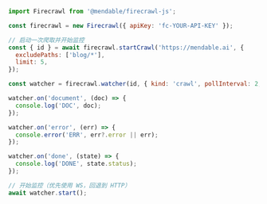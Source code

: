 ```js Node
import Firecrawl from '@mendable/firecrawl-js';

const firecrawl = new Firecrawl({ apiKey: 'fc-YOUR-API-KEY' });

// 启动一次爬取并开始监控
const { id } = await firecrawl.startCrawl('https://mendable.ai', {
  excludePaths: ['blog/*'],
  limit: 5,
});

const watcher = firecrawl.watcher(id, { kind: 'crawl', pollInterval: 2, timeout: 120 });

watcher.on('document', (doc) => {
  console.log('DOC', doc);
});

watcher.on('error', (err) => {
  console.error('ERR', err?.error || err);
});

watcher.on('done', (state) => {
  console.log('DONE', state.status);
});

// 开始监控（优先使用 WS，回退到 HTTP）
await watcher.start();
```
